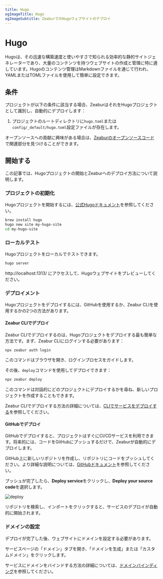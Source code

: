 ```yaml
---
title: Hugo
ogImageTitle: Hugo
ogImageSubtitle: ZeaburでのHugoウェブサイトのデプロイ
---
```


# Hugo

Hugoは、その迅速な構築速度と使いやすさで知られる効率的な静的サイトジェネレーターであり、大量のコンテンツを持つウェブサイトの作成と管理に特に適しています。Hugoのコンテンツ管理はMarkdownファイルを通じて行われ、YAMLまたはTOMLファイルを使用して簡単に設定できます。

## 条件

プロジェクトが以下の条件に該当する場合、ZeaburはそれをHugoプロジェクトとして識別し、自動的にデプロイします：

1. プロジェクトのルートディレクトリに`hugo.toml`または`config/_default/hugo.toml`設定ファイルが存在します。

オープンソースへの貢献に興味がある場合は、[Zeaburのオープンソースコード](https://github.com/zeabur)で関連部分を見つけることができます。

## 開始する

この記事では、Hugoプロジェクトの開始とZeaburへのデプロイ方法について説明します。

### プロジェクトの初期化

Hugoプロジェクトを開始するには、[公式Hugoドキュメント](https://gohugo.io/getting-started/)を参照してください。

```bash
brew install hugo
hugo new site my-hugo-site
cd my-hugo-site
```

### ローカルテスト

Hugoプロジェクトをローカルでテストできます。

```bash
hugo server
```

http://localhost:1313/ にアクセスして、Hugoウェブサイトをプレビューしてください。

### デプロイメント

Hugoプロジェクトをデプロイするには、GitHubを使用するか、Zeabur CLIを使用するかの2つの方法があります。

#### Zeabur CLIでデプロイ

Zeabur CLIでデプロイするのは、Hugoプロジェクトをデプロイする最も簡単な方法です。まず、Zeabur CLIにログインする必要があります：

```bash
npx zeabur auth login
```

このコマンドはブラウザを開き、ログインプロセスをガイドします。

その後、`deploy`コマンドを使用してデプロイできます：

```bash
npx zeabur deploy
```

このコマンドは対話的にどのプロジェクトにデプロイするかを尋ね、新しいプロジェクトを作成することもできます。

Zeabur CLIでデプロイする方法の詳細については、[CLIでサービスをデプロイする](../deploy/deploy-with-cli)を参照してください。

#### GitHubでデプロイ

GitHubでデプロイすると、プロジェクトはすぐにCI/CDサービスを利用できます。将来的には、コードをGitHubにプッシュするだけで、Zeaburが自動的にデプロイします。

GitHub上に新しいリポジトリを作成し、リポジトリにコードをプッシュしてください。より詳細な説明については、[GitHubドキュメント](https://docs.github.com/en/github/importing-your-projects-to-github/adding-an-existing-project-to-github-using-the-command-line)を参照してください。

プッシュが完了したら、**Deploy service**をクリックし、**Deploy your source code**を選択します。

![deploy](/deploy/common/select-service.en-US.png)

リポジトリを検索し、インポートをクリックすると、サービスのデプロイが自動的に開始されます。

### ドメインの設定

デプロイが完了した後、ウェブサイトにドメインを設定する必要があります。

サービスページの「ドメイン」タブを開き、「ドメインを生成」または「カスタムドメイン」をクリックします。

サービスにドメインをバインドする方法の詳細については、[ドメインバインディング](../deploy/domain-binding)を参照してください。
